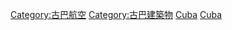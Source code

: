 [[Category:古巴航空|Category:古巴航空]]
[[Category:古巴建築物|Category:古巴建築物]]
[[Category:北美洲機場|Cuba]]
[[Category:各國機場|Cuba]]